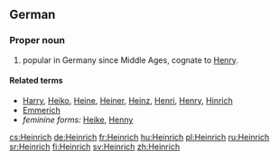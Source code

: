 ==German==

===Proper noun===
{{infl|de|proper noun}}

# {{given name|male|lang=de}} popular in Germany since Middle Ages, cognate to [[Henry]].

====Related terms====
* [[Harry#German|Harry]], [[Heiko]], [[Heine]], [[Heiner]], [[Heinz]], [[Henri]], [[Henry#German|Henry]], [[Hinrich]]
* [[Emmerich]]
* ''feminine forms:'' [[Heike]], [[Henny]]

[[cs:Heinrich]]
[[de:Heinrich]]
[[fr:Heinrich]]
[[hu:Heinrich]]
[[pl:Heinrich]]
[[ru:Heinrich]]
[[sr:Heinrich]]
[[fi:Heinrich]]
[[sv:Heinrich]]
[[zh:Heinrich]]